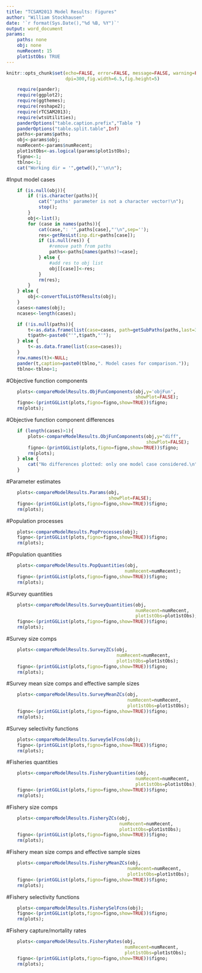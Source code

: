 ```yaml
---
title: "TCSAM2013 Model Results: Figures"
author: "William Stockhausen"
date: '`r format(Sys.Date(),"%d %B, %Y")`'
output: word_document
params: 
    paths: none
    obj: none
    numRecent: 15
    plot1stObs: TRUE
---
```


```r
knitr::opts_chunk$set(echo=FALSE, error=FALSE, message=FALSE, warning=FALSE,
                      dpi=300,fig.width=6.5,fig.height=5)
```

```r
    require(pander);
    require(ggplot2);
    require(ggthemes);
    require(reshape2);
    require(rTCSAM2013);
    require(wtsUtilities);
    panderOptions("table.caption.prefix","Table ")
    panderOptions("table.split.table",Inf)
    paths<-params$paths;
    obj<-params$obj;
    numRecent<-params$numRecent;
    plot1stObs<-as.logical(params$plot1stObs);
    figno<-1;
    tblno<-1;
    cat("Working dir = '",getwd(),"'\n\n");
```

#Input model cases
```r
    if (is.null(obj)){
        if (!is.character(paths)){
            cat("'paths' parameter is not a character vector!\n");
            stop();
        }
        obj<-list();
        for (case in names(paths)){
            cat(case,": '",paths[case],"'\n",sep='');
            res<-getResLst(inp.dir=paths[case]);
            if (is.null(res)) {
                #remove path from paths
                paths<-paths[names(paths)!=case];
            } else {
                #add res to obj list
                obj[[case]]<-res;
            }
            rm(res);
        }
    } else {
        obj<-convertToListOfResults(obj);
    }
    cases<-names(obj);
    ncases<-length(cases);
```

```r
    if (!is.null(paths)){ 
        t<-as.data.frame(list(case=cases, path=getSubPaths(paths,last=3)));
        t$path<-paste0("'",t$path,"'");
    } else {
        t<-as.data.frame(list(case=cases));
    }
    row.names(t)<-NULL;
    pander(t,caption=paste0(tblno,". Model cases for comparison."));
    tblno<-tblno+1;
```

#Objective function components
```r
    plots<-compareModelResults.ObjFunComponents(obj,y='objFun',
                                                showPlot=FALSE);
    figno<-(printGGList(plots,figno=figno,show=TRUE))$figno;
    rm(plots);
```
  
#Objective function component differences
```r
    if (length(cases)>1){
        plots<-compareModelResults.ObjFunComponents(obj,y="diff",
                                                    showPlot=FALSE);
        figno<-(printGGList(plots,figno=figno,show=TRUE))$figno;
        rm(plots);
    } else {
        cat("No differences plotted: only one model case considered.\n")
    }
```
  
#Parameter estimates
```r
    plots<-compareModelResults.Params(obj,
                                      showPlot=FALSE);
    figno<-(printGGList(plots,figno=figno,show=TRUE))$figno;
    rm(plots);
```
  
#Population processes
```r
    plots<-compareModelResults.PopProcesses(obj);
    figno<-(printGGList(plots,figno=figno,show=TRUE))$figno;
    rm(plots);
```
  
#Population quantities
```r
    plots<-compareModelResults.PopQuantities(obj,
                                            numRecent=numRecent);
    figno<-(printGGList(plots,figno=figno,show=TRUE))$figno;
    rm(plots);
```
  
#Survey quantities
```r
    plots<-compareModelResults.SurveyQuantities(obj,
                                                numRecent=numRecent,
                                                plot1stObs=plot1stObs);
    figno<-(printGGList(plots,figno=figno,show=TRUE))$figno;
    rm(plots);
```
  
#Survey size comps
```r
    plots<-compareModelResults.SurveyZCs(obj,
                                         numRecent=numRecent,
                                         plot1stObs=plot1stObs);
    figno<-(printGGList(plots,figno=figno,show=TRUE))$figno;
    rm(plots);
```
  
#Survey mean size comps and effective sample sizes
```r
    plots<-compareModelResults.SurveyMeanZCs(obj,
                                             numRecent=numRecent,
                                             plot1stObs=plot1stObs);
    figno<-(printGGList(plots,figno=figno,show=TRUE))$figno;
    rm(plots);
```
  
#Survey selectivity functions
```r
    plots<-compareModelResults.SurveySelFcns(obj);
    figno<-(printGGList(plots,figno=figno,show=TRUE))$figno;
    rm(plots);
```
  
#Fisheries quantities
```r
    plots<-compareModelResults.FisheryQuantities(obj,
                                                numRecent=numRecent,
                                                plot1stObs=plot1stObs);
    figno<-(printGGList(plots,figno=figno,show=TRUE))$figno;
    rm(plots);
```

#Fishery size comps
```r
    plots<-compareModelResults.FisheryZCs(obj,
                                          numRecent=numRecent,
                                          plot1stObs=plot1stObs);
    figno<-(printGGList(plots,figno=figno,show=TRUE))$figno;
    rm(plots);
```

#Fishery mean size comps and effective sample sizes
```r
    plots<-compareModelResults.FisheryMeanZCs(obj,
                                             numRecent=numRecent,
                                             plot1stObs=plot1stObs);
    figno<-(printGGList(plots,figno=figno,show=TRUE))$figno;
    rm(plots);
```
  
#Fishery selectivity functions
```r
    plots<-compareModelResults.FisherySelFcns(obj);
    figno<-(printGGList(plots,figno=figno,show=TRUE))$figno;
    rm(plots);
```
  
#Fishery capture/mortality rates
```r
    plots<-compareModelResults.FisheryRates(obj,
                                            numRecent=numRecent,
                                            plot1stObs=plot1stObs);
    figno<-(printGGList(plots,figno=figno,show=TRUE))$figno;
    rm(plots);
```
  

